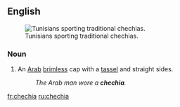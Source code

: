 ==English==
[[Image:Chechia testouriya.jpg|thumb|Tunisians sporting traditional chechias.]]
===Noun===
{{en-noun}}

# An [[Arab]] [[brimless]] cap with a [[tassel]] and straight sides.
#: ''The Arab man wore a '''chechia'''.''

[[fr:chechia]]
[[ru:chechia]]
